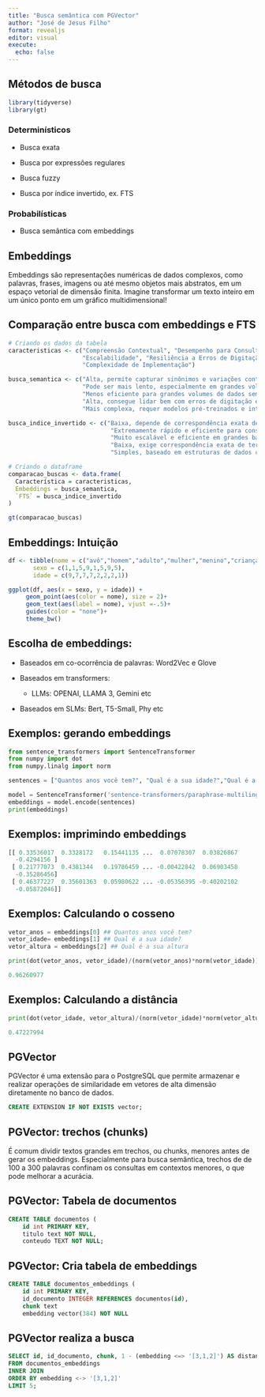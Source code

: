 ```yaml
---
title: "Busca semântica com PGVector"
author: "José de Jesus Filho"
format: revealjs
editor: visual
execute:
  echo: false
---
```


## Métodos de busca
```r
library(tidyverse)
library(gt)
```

### Determinísticos

- Busca exata

- Busca por expressões regulares

- Busca fuzzy

- Busca por índice invertido, ex. FTS

### Probabilísticas 
- Busca semântica com embeddings

## Embeddings

Embeddings são representações numéricas de dados complexos, como palavras, frases, imagens ou até mesmo objetos mais abstratos, em um espaço vetorial de dimensão finita. Imagine transformar um texto inteiro em um único ponto em um gráfico multidimensional! 


## Comparação entre busca com embeddings e FTS
```r
# Criando os dados da tabela
caracteristicas <- c("Compreensão Contextual", "Desempenho para Consultas Simples", 
                     "Escalabilidade", "Resiliência a Erros de Digitação", 
                     "Complexidade de Implementação")

busca_semantica <- c("Alta, permite capturar sinônimos e variações contextuais.", 
                     "Pode ser mais lento, especialmente em grandes volumes de dados.", 
                     "Menos eficiente para grandes volumes de dados sem otimizações adicionais.", 
                     "Alta, consegue lidar bem com erros de digitação e variações linguísticas.", 
                     "Mais complexa, requer modelos pré-treinados e integração de técnicas de deep learning.")

busca_indice_invertido <- c("Baixa, depende de correspondência exata de termos.", 
                             "Extremamente rápido e eficiente para consultas simples.", 
                             "Muito escalável e eficiente em grandes bases de dados.", 
                             "Baixa, exige correspondência exata de termos.", 
                             "Simples, baseado em estruturas de dados como tabelas e listas invertidas.")

# Criando o dataframe
comparacao_buscas <- data.frame(
  Característica = caracteristicas,
  Embeddings = busca_semantica,
  `FTS` = busca_indice_invertido
)

gt(comparacao_buscas)

```

## Embeddings: Intuição

```r
df <- tibble(nome = c("avô","homem","adulto","mulher","menino","criança","menina","bebê"),
       sexo = c(1,1,5,9,1,5,9,5),
       idade = c(9,7,7,7,2,2,2,1))

ggplot(df, aes(x = sexo, y = idade)) +
     geom_point(aes(color = nome), size = 2)+
     geom_text(aes(label = nome), vjust =-.5)+
     guides(color = "none")+
     theme_bw()
```


## Escolha de embeddings:

- Baseados em co-ocorrência de palavras: Word2Vec e Glove

- Baseados em transformers:
  - LLMs: OPENAI, LLAMA 3, Gemini etc

- Baseados em SLMs: Bert, T5-Small, Phy etc

## Exemplos: gerando embeddings

```python
from sentence_transformers import SentenceTransformer
from numpy import dot
from numpy.linalg import norm

sentences = ["Quantos anos você tem?", "Qual é a sua idade?","Qual é a sua altura?"]

model = SentenceTransformer('sentence-transformers/paraphrase-multilingual-MiniLM-L12-v2')
embeddings = model.encode(sentences)
print(embeddings)

```
## Exemplos: imprimindo embeddings

```python
[[ 0.33536017  0.3328172   0.15441135 ...  0.07078307  0.03826867
  -0.4294156 ]
 [ 0.21777073  0.4381344   0.19786459 ... -0.00422842  0.06903458
  -0.35286456]
 [ 0.46377227  0.35601363  0.05980622 ... -0.05356395 -0.40202102
  -0.05872046]]
```

## Exemplos: Calculando o cosseno

```python
vetor_anos = embeddings[0] ## Quantos anos você tem?
vetor_idade= embeddings[1] ## Qual é a sua idade?
vetor_altura = embeddings[2] ## Qual é a sua altura

print(dot(vetor_anos, vetor_idade)/(norm(vetor_anos)*norm(vetor_idade)))
```

```r
0.96260977
```

## Exemplos: Calculando a distância

```python
print(dot(vetor_idade, vetor_altura)/(norm(vetor_idade)*norm(vetor_altura)))
```

```r
0.47227994
```

## PGVector

PGVector é uma extensão para o PostgreSQL que permite armazenar e realizar operações de similaridade em vetores de alta dimensão diretamente no banco de dados. 

```sql
CREATE EXTENSION IF NOT EXISTS vector;
```

## PGVector: trechos (chunks)

É comum dividir textos grandes em trechos, ou chunks, menores antes de gerar os embeddings. Especialmente para busca semântica, trechos de de 100 a 300 palavras confinam os consultas em contextos menores, o que pode melhorar a acurácia.


## PGVector: Tabela de documentos

```sql
CREATE TABLE documentos (
    id int PRIMARY KEY,
    titulo text NOT NULL,
    conteudo TEXT NOT NULL;

```

## PGVector: Cria tabela de embeddings

```sql
CREATE TABLE documentos_embeddings (
    id int PRIMARY KEY,
    id_documento INTEGER REFERENCES documentos(id),
    chunk text
    embedding vector(384) NOT NULL
```

## PGVector realiza a busca

```sql
SELECT id, id_documento, chunk, 1 - (embedding <=> '[3,1,2]') AS distancia
FROM documentos_embeddings
INNER JOIN
ORDER BY embedding <-> '[3,1,2]' 
LIMIT 5;
```

